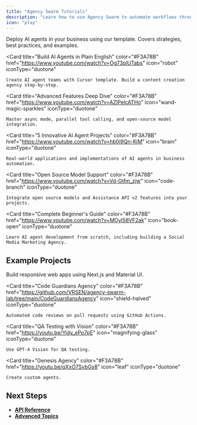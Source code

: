 ```yaml
---
title: "Agency Swarm Tutorials"
description: "Learn how to use Agency Swarm to automate workflows through practical examples"
icon: "play"
---
```


<CardGroup cols={3}>
  <Card
    title="Quick Start: Deploy AI Agents"
    color="#F3A78B"
    href="https://www.youtube.com/watch?v=53_e3lmk6Mo"
    icon="rocket"
    iconType="duotone"
  >
    Deploy AI agents in your business using our template. Covers strategies, best practices, and examples.
  </Card>

  <Card
    title="Build AI Agents in Plain English"
    color="#F3A78B"
    href="https://www.youtube.com/watch?v=Og73plUTabs"
    icon="robot"
    iconType="duotone"
  >
    Create AI agent teams with Cursor template. Build a content creation agency step-by-step.
  </Card>

  <Card
    title="Advanced Features Deep Dive"
    color="#F3A78B"
    href="https://www.youtube.com/watch?v=AZlPelcATHo"
    icon="wand-magic-sparkles"
    iconType="duotone"
  >
    Master async mode, parallel tool calling, and open-source model integration.
  </Card>

  <Card
    title="5 Innovative AI Agent Projects"
    color="#F3A78B"
    href="https://www.youtube.com/watch?v=hb0j9Qn-KjM"
    icon="brain"
    iconType="duotone"
  >
    Real-world applications and implementations of AI agents in business automation.
  </Card>

  <Card
    title="Open Source Model Support"
    color="#F3A78B"
    href="https://www.youtube.com/watch?v=Vd-Gtfm_zjw"
    icon="code-branch"
    iconType="duotone"
  >
    Integrate open source models and Assistance API v2 features into your projects.
  </Card>

  <Card
    title="Complete Beginner's Guide"
    color="#F3A78B"
    href="https://www.youtube.com/watch?v=MOyl58VF2ak"
    icon="book-open"
    iconType="duotone"
  >
    Learn AI agent development from scratch, including building a Social Media Marketing Agency.
  </Card>
</CardGroup>

## Example Projects
<CardGroup cols={3}>
  <Card
    title="Web Dev Crafters"
    color="#F3A78B"
    href="https://github.com/VRSEN/agency-swarm-lab/tree/main/WebDevCrafters"
    icon="laptop-code"
    iconType="duotone"
  >
    Build responsive web apps using Next.js and Material UI.
  </Card>

  <Card
    title="Code Guardians Agency"
    color="#F3A78B"
    href="https://github.com/VRSEN/agency-swarm-lab/tree/main/CodeGuardiansAgency"
    icon="shield-halved"
    iconType="duotone"
  >
    Automated code reviews on pull requests using GitHub Actions.
  </Card>

  <Card
    title="QA Testing with Vision"
    color="#F3A78B"
    href="https://youtu.be/Yidy_ePo7pE"
    icon="magnifying-glass"
    iconType="duotone"
  >
    Use GPT-4 Vision for QA testing.
  </Card>

  <Card
    title="Genesis Agency"
    color="#F3A78B"
    href="https://youtu.be/qXxO7SvbGs8"
    icon="leaf"
    iconType="duotone"
  >
    Create custom agents.
  </Card>
</CardGroup>

## Next Steps
- **[API Reference](../api-reference/api-reference)**
- **[Advanced Topics](../advanced-topics)**
